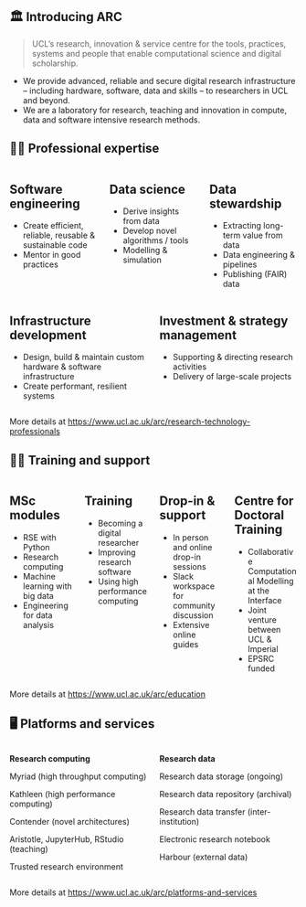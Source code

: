 ## 🏛️ Introducing ARC

> UCL’s research, innovation & service centre for the tools, practices, systems and people that enable computational science and digital scholarship.

- We provide advanced, reliable and secure digital research infrastructure – including hardware, software, data and skills – to researchers in UCL and beyond​.
- We are a laboratory for research, teaching and innovation in compute, data and software intensive research methods​.

## 🧑‍💻 Professional expertise

:::columns

:::{.column width="33%"}

::: {.callout-note .nonincremental .fragment icon=false }
## Software engineering
- Create efficient, reliable, reusable & sustainable code​
- Mentor in good practices
:::

:::

:::{.column width="33%"}

::: {.callout-note .nonincremental .fragment icon=false }
## Data science
- Derive insights from data​
- Develop novel algorithms / tools​
- Modelling & simulation
:::

:::

:::{.column width="33%"}

::: {.callout-note .nonincremental .fragment icon=false }
## Data stewardship
- Extracting long-term value from data
- Data engineering & pipelines​
- Publishing (FAIR) data
:::

:::

:::

:::columns

:::{.column width="50%"}

::: {.callout-note .nonincremental .fragment icon=false }
## Infrastructure development
- Design, build & maintain custom hardware & software infrastructure
- Create performant, resilient systems​
:::

:::

:::{.column width="50%"}

::: {.callout-note .nonincremental .fragment icon=false }
## Investment & strategy management
- Supporting & directing research activities​
- Delivery of large-scale projects
:::

:::

:::

::: {.r-fit-text .fragment}
More details at <https://www.ucl.ac.uk/arc/research-technology-professionals​>
::: 

## 🧑‍🏫 Training and support

:::columns

::: {.column width="25%"}

::: {.callout-tip .nonincremental .fragment icon=false }
## MSc modules
- RSE with Python
- Research computing
- Machine learning with big data
- Engineering for data analysis
:::

:::

::: {.column width="25%"}

::: {.callout-tip .nonincremental .fragment icon=false }
## Training
- Becoming a digital researcher
- Improving research software
- Using high performance computing
:::

:::

::: {.column width="25%"}

::: {.callout-tip .nonincremental .fragment icon=false }
## Drop-in & support
- In person and online drop-in sessions
- Slack workspace for community discussion
- Extensive online guides
:::

:::

::: {.column width="25%"}

::: {.callout-tip .nonincremental .fragment icon=false }
## Centre for Doctoral Training
- Collaborative Computational Modelling at the Interface
- Joint venture between UCL & Imperial
- EPSRC funded
:::

:::

:::

::: {.r-fit-text .fragment}
More details at <https://www.ucl.ac.uk/arc/education​>  
:::

## 🖥️ Platforms and services

:::columns

::: {.column .fragment width="50%"}

__Research computing__

::: {.callout-note appearance="minimal"}
Myriad (high throughput computing)
:::

::: {.callout-note appearance="minimal"}
Kathleen (high performance computing)
:::

::: {.callout-note appearance="minimal"}
Contender (novel architectures)
:::

::: {.callout-note appearance="minimal"}
Aristotle, JupyterHub, RStudio (teaching)
:::

::: {.callout-note appearance="minimal"}
Trusted research environment
:::

:::

::: {.column .fragment width="50%"}

__Research data__

::: {.callout-note appearance="minimal"}
Research data storage (ongoing)
:::

::: {.callout-note appearance="minimal"}
Research data repository (archival)
:::

::: {.callout-note appearance="minimal"}
Research data transfer (inter-institution)
:::

::: {.callout-note appearance="minimal"}
Electronic research notebook
:::

::: {.callout-note appearance="minimal"}
Harbour (external data)
:::

:::

:::

::: {.r-fit-text .fragment}
More details at <https://www.ucl.ac.uk/arc/platforms-and-services>  
:::
